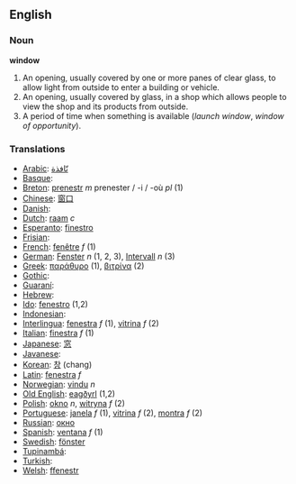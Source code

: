 == English ==

=== Noun ===

'''window'''
# An opening, usually covered by one or more panes of clear glass, to allow light from outside to enter a building or vehicle.
# An opening, usually covered by glass, in a shop which allows people to view the shop and its products from outside.
# A period of time when something is available (''launch window'', ''window of opportunity'').

=== Translations ===

*[[Arabic]]: [[نّافذة]]
*[[Basque]]:
*[[Breton]]: [[prenestr]] ''m'' prenester / -i / -où ''pl'' (1)
*[[Chinese]]: [[窗口]]
*[[Danish]]:
*[[Dutch]]: [[raam]] ''c''
*[[Esperanto]]: [[finestro]]
*[[Frisian]]:
*[[French]]: [[fenêtre]] ''f'' (1)
*[[German]]: [[Fenster]] ''n'' (1, 2, 3), [[Intervall]] ''n'' (3)
*[[Greek]]: [[παράθυρο]] (1), [[βιτρίνα]] (2)
*[[Gothic]]:
*[[Guaraní]]:
*[[Hebrew]]:
*[[Ido]]: [[fenestro]] (1,2)
*[[Indonesian]]: 
*[[Interlingua]]: [[fenestra]] ''f'' (1), [[vitrina]] ''f'' (2)
*[[Italian]]: [[finestra]] ''f'' (1)
*[[Japanese]]: [[窓]]
*[[Javanese]]:
*[[Korean]]: [[창]] (chang)
*[[Latin]]: [[fenestra]] ''f''
*[[Norwegian]]: [[vindu]] ''n''
*[[Old English]]: [[eagðyrl]] (1,2)
*[[Polish]]: [[okno]] ''n'', [[witryna]] ''f'' (2)
*[[Portuguese]]: [[janela]] ''f'' (1), [[vitrina]] ''f'' (2), [[montra]] ''f'' (2)
*[[Russian]]: [[окно]]
*[[Spanish]]: [[ventana]] ''f'' (1)
*[[Swedish]]: [[fönster]]
*[[Tupinambá]]:
*[[Turkish]]:
*[[Welsh]]: [[ffenestr]]